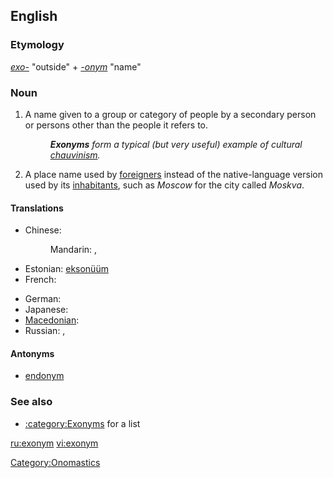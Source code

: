 ==English==

===Etymology===
''[[exo-]]'' "outside" + ''[[-onym]]'' "name"

===Noun===
{{wikipedia}}
{{en-noun}}

# A name given to a group or category of people by a secondary person or persons other than the people it refers to.
#: '''''Exonyms''' form a typical (but very useful) example of cultural [[chauvinism]].''
# A place name used by [[foreigner]]s instead of the native-language version used by its [[inhabitants]], such as ''Moscow'' for the city called ''Moskva''.

====Translations====
{{trans-top|a name given to a group or category of people by a secondary person or persons other than the people it refers to}}
* Chinese:
*: Mandarin: {{t|zh|外來地名|sc=Hani}},  {{t|zh|外来地名|tr=wàilái dìmíng|sc=Hani}}
* Estonian: [[eksonüüm]]
* French: {{t|fr|exonyme|m}}
{{trans-mid}}
* German: {{t|de|Exonym|n}}
* Japanese: {{t|ja|外名|tr=がいめい, gaimei|sc=Jpan}}
* [[Macedonian]]: {{t|mk|егзоним|m|tr=egzoním|sc=Cyrl|xs=Macedonian}}
* Russian: {{t|ru|экзоним|m|tr=ekzónim|sc=Cyrl}},  {{t|ru|иноназвание|n|tr=inonazvánije|sc=Cyrl}}
{{trans-bottom}}

====Antonyms====
* [[endonym]]

===See also===
* [[:category:Exonyms]] for a list

[[Category:Onomastics]]

[[ru:exonym]]
[[vi:exonym]]